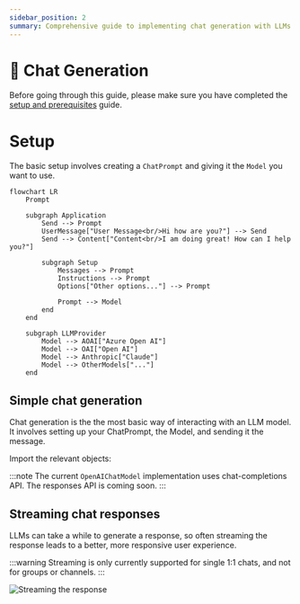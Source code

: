 ```yaml
---
sidebar_position: 2
summary: Comprehensive guide to implementing chat generation with LLMs in Teams, covering setup with ChatPrompt and Model objects, basic message handling, and streaming responses for improved user experience.
---
```



# 💬 Chat Generation

Before going through this guide, please make sure you have completed the [setup and prerequisites](./setup-and-prereqs.md) guide.

# Setup

The basic setup involves creating a `ChatPrompt` and giving it the `Model` you want to use.

```mermaid
flowchart LR
    Prompt

    subgraph Application
        Send --> Prompt
        UserMessage["User Message<br/>Hi how are you?"] --> Send
        Send --> Content["Content<br/>I am doing great! How can I help you?"]

        subgraph Setup
            Messages --> Prompt
            Instructions --> Prompt
            Options["Other options..."] --> Prompt

            Prompt --> Model
        end
    end

    subgraph LLMProvider
        Model --> AOAI["Azure Open AI"]
        Model --> OAI["Open AI"]
        Model --> Anthropic["Claude"]
        Model --> OtherModels["..."]
    end
```

## Simple chat generation

Chat generation is the the most basic way of interacting with an LLM model. It involves setting up your ChatPrompt, the Model, and sending it the message.

Import the relevant objects:

<FileCodeBlock
    lang="typescript"
    src="/generated-snippets/ts/index.snippet.ai-imports.ts"
/>

<FileCodeBlock
    lang="typescript"
    src="/generated-snippets/ts/index.snippet.simple-chat.ts"
/>

:::note
The current `OpenAIChatModel` implementation uses chat-completions API. The responses API is coming soon.
:::

## Streaming chat responses

LLMs can take a while to generate a response, so often streaming the response leads to a better, more responsive user experience.

:::warning
Streaming is only currently supported for single 1:1 chats, and not for groups or channels.
:::

<FileCodeBlock
    lang="typescript"
    src="/generated-snippets/ts/index.snippet.streaming-chat.ts"
/>

![Streaming the response](/screenshots/streaming-chat.gif)
